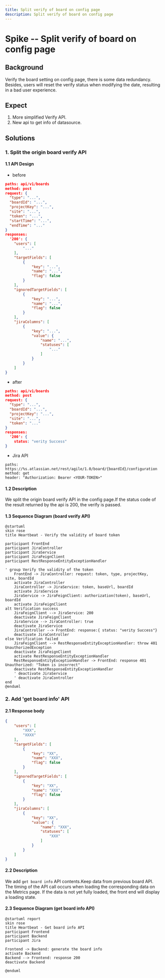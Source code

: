 ```yaml
---
title: Split verify of board on config page
description: Split verify of board on config page
---
```


# Spike -- Split verify of board on config page

## Background

Verify the board setting on config page, there is some data redundancy. Besides, users will reset the verify status when modifying the date, resulting in a bad user experience.

## Expect

 1. More simplified Verify API. 
 2. New api to get info of datasource.

## Solutions

### 1. Split the origin board verify API

#### 1.1 API Design

- before
```json
paths: api/v1/boards
method: post
request: {
  "type": "...",
  "boardId": "...",
  "projectKey": "...",
  "site": "...",
  "token": "...",
  "startTime": "...",
  "endTime": "..."
}
responses:
  '200': {
    "users": [
        "..."
    ],
    "targetFields": [
        {
            "key": "...",
            "name": "...",
            "flag": false
        }
    ],
    "ignoredTargetFields": [
        {
            "key": "...",
            "name": "...",
            "flag": false
        }
    ],
    "jiraColumns": [
        {
            "key": "...",
            "value": {
                "name": "...",
                "statuses": [
                    "..."
                ]
            }
        }
    ]
}
```

- after
```json
paths: api/v1/boards
method: post
request: {
  "type": "...",
  "boardId": "...",
  "projectKey": "...",
  "site": "...",
  "token": "..."
}
responses:
  '200': {
    status: "verity Success"
}
```

- Jira API

```
paths: https://%s.atlassian.net/rest/agile/1.0/board/{boardId}/configuration
method: get
header: "Authorization: Bearer <YOUR-TOKEN>"
```

#### 1.2 Description
We split the origin board verify API in the config page.If the status code of the result returned by the api is 200, the verify is passed.

#### 1.3 Sequence Diagram (board verify API)

```plantuml
@startuml
skin rose
title Heartbeat - Verify the validity of board token

participant FrontEnd
participant JiraController
participant JiraService
participant JiraFeignClient
participant RestResponseEntityExceptionHandler

' group Verify the validity of the token
    FrontEnd -> JiraController: request: token, type, projectKey, site, boardId
    activate JiraController
    JiraController -> JiraService: token, baseUrl, boardId
    activate JiraService
    JiraService -> JiraFeignClient: authorization(token), baseUrl, boardId
    activate JiraFeignClient
alt Verification success
    JiraFeignClient --> JiraService: 200
    deactivate JiraFeignClient
    JiraService --> JiraController: true
    deactivate JiraService
    JiraController --> FrontEnd: response:{ status: "verity Success"}
    deactivate JiraController
else Verification failed
    JiraFeignClient --> RestResponseEntityExceptionHandler: throw 401 UnauthorizedException
    deactivate JiraFeignClient
    activate RestResponseEntityExceptionHandler
    RestResponseEntityExceptionHandler -> FrontEnd: response 401 Unauthorized: "Token is incorrect"
    deactivate RestResponseEntityExceptionHandler
    ' deactivate JiraService
    ' deactivate JiraController
end
@enduml
```

### 2. Add 'get board info' API

#### 2.1 Response body

```json
{
    "users": [
        "XXX",
        "XXXX"
    ],
    "targetFields": [
        {
            "key": "XX",
            "name": "XXX",
            "flag": false
        }
    ],
    "ignoredTargetFields": [
        {
            "key": "XX",
            "name": "XXX",
            "flag": false
        }
    ],
    "jiraColumns": [
        {
            "key": "XX",
            "value": {
                "name": "XXX",
                "statuses": [
                    "XXX"
                ]
            }
        }
    ]
}
```

#### 2.2 Description
We add `get board info` API contents.Keep data from previous board API.
The timing of the API call occurs when loading the corresponding data on the Metrics page.
If the data is not yet fully loaded, the front end will display a loading state.

#### 2.3 Sequence Diagram (get board info API)

```plantuml
@startuml report
skin rose
title Heartbeat - Get board info API
participant Frontend
participant Backend
participant Jira

Frontend -> Backend: generate the board info
activate Backend
Backend --> Frontend: response 200
deactivate Backend

@enduml
```

